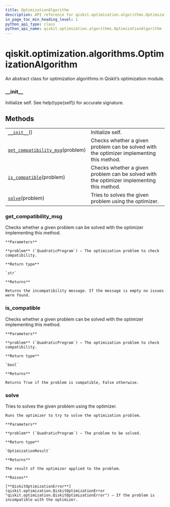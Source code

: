 ```yaml
---
title: OptimizationAlgorithm
description: API reference for qiskit.optimization.algorithms.OptimizationAlgorithm
in_page_toc_min_heading_level: 1
python_api_type: class
python_api_name: qiskit.optimization.algorithms.OptimizationAlgorithm
---
```


# qiskit.optimization.algorithms.OptimizationAlgorithm

<Class id="qiskit.optimization.algorithms.OptimizationAlgorithm" isDedicatedPage={true} github="https://github.com/qiskit-community/qiskit-aqua/tree/stable/0.9/qiskit/optimization/algorithms/optimization_algorithm.py" signature="OptimizationAlgorithm">
  An abstract class for optimization algorithms in Qiskit’s optimization module.

  ### \_\_init\_\_

  <Function id="qiskit.optimization.algorithms.OptimizationAlgorithm.__init__" name="__init__" signature="__init__()">
    Initialize self. See help(type(self)) for accurate signature.
  </Function>

  ## Methods

  |                                                                                                                                                                                              |                                                                                           |
  | -------------------------------------------------------------------------------------------------------------------------------------------------------------------------------------------- | ----------------------------------------------------------------------------------------- |
  | [`__init__`](#qiskit.optimization.algorithms.OptimizationAlgorithm.__init__ "qiskit.optimization.algorithms.OptimizationAlgorithm.__init__")()                                               | Initialize self.                                                                          |
  | [`get_compatibility_msg`](#qiskit.optimization.algorithms.OptimizationAlgorithm.get_compatibility_msg "qiskit.optimization.algorithms.OptimizationAlgorithm.get_compatibility_msg")(problem) | Checks whether a given problem can be solved with the optimizer implementing this method. |
  | [`is_compatible`](#qiskit.optimization.algorithms.OptimizationAlgorithm.is_compatible "qiskit.optimization.algorithms.OptimizationAlgorithm.is_compatible")(problem)                         | Checks whether a given problem can be solved with the optimizer implementing this method. |
  | [`solve`](#qiskit.optimization.algorithms.OptimizationAlgorithm.solve "qiskit.optimization.algorithms.OptimizationAlgorithm.solve")(problem)                                                 | Tries to solves the given problem using the optimizer.                                    |

  ### get\_compatibility\_msg

  <Function id="qiskit.optimization.algorithms.OptimizationAlgorithm.get_compatibility_msg" name="get_compatibility_msg" signature="abstract get_compatibility_msg(problem)">
    Checks whether a given problem can be solved with the optimizer implementing this method.

    **Parameters**

    **problem** (`QuadraticProgram`) – The optimization problem to check compatibility.

    **Return type**

    `str`

    **Returns**

    Returns the incompatibility message. If the message is empty no issues were found.
  </Function>

  ### is\_compatible

  <Function id="qiskit.optimization.algorithms.OptimizationAlgorithm.is_compatible" name="is_compatible" signature="is_compatible(problem)">
    Checks whether a given problem can be solved with the optimizer implementing this method.

    **Parameters**

    **problem** (`QuadraticProgram`) – The optimization problem to check compatibility.

    **Return type**

    `bool`

    **Returns**

    Returns True if the problem is compatible, False otherwise.
  </Function>

  ### solve

  <Function id="qiskit.optimization.algorithms.OptimizationAlgorithm.solve" name="solve" signature="abstract solve(problem)">
    Tries to solves the given problem using the optimizer.

    Runs the optimizer to try to solve the optimization problem.

    **Parameters**

    **problem** (`QuadraticProgram`) – The problem to be solved.

    **Return type**

    `OptimizationResult`

    **Returns**

    The result of the optimizer applied to the problem.

    **Raises**

    [**QiskitOptimizationError**](qiskit.optimization.QiskitOptimizationError "qiskit.optimization.QiskitOptimizationError") – If the problem is incompatible with the optimizer.
  </Function>
</Class>


